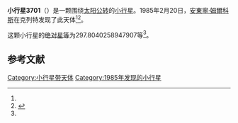 {{Infobox planet
| bgcolour = #FFFFC0
| name = 3701 Purkyne
| symbol = 
| image = 
| caption = 
| discovery = yes
| discovery_ref = 
| discoverer = [[安東寧·姆爾科斯|安東寧·姆爾科斯]]
| discovery_site = [[克列特|克列特]] 
| discovered = 1985年2月20日
| designations = yes
| mp_name = 
| named_after = 
| alt_names = 1985 DW/ 1952 BL / 1969 VU
| mp_category = [[主带小行星|主带小行星]]
| orbit_ref = <ref name="a">[http://ssd.jpl.nasa.gov/sbdb.cgi?sstr=3701 3701 Purkyne] {{Wayback|url=http://ssd.jpl.nasa.gov/sbdb.cgi?sstr=3701 |date=20200918142754 }}，小行星數據庫瀏覽器（JPL Small-Body Database Browser）－[[美国国家航空航天局|美国国家航空航天局]]喷气推进实验室</ref>
| epoch = 2456400.5 (2013年4月18日更新)
| aphelion = {{convert|3.058571614216576|AU|km|3|abbr=on|lk=out}}
| perihelion = {{convert|2.535946679417509|AU|km|3|abbr=on}}
| semimajor = {{convert|2.797259146817042|AU|km|3|abbr=on}}
| eccentricity = 0.093417325
| period = 1708.824574 [[日|日]]<br />4.68[[儒略年|儒略年]]
| avg_speed = 
| inclination = 4.91574354126621
| asc_node = 115.6267821956177
| mean_anomaly = 
| arg_peri = 297.8040258947907
| satellites = 
| physical_characteristics = yes
| dimensions = 
| mass = 
| density = 
| surface_grav = 
| escape_velocity = 
| sidereal_day = 
| axial_tilt = 
| pole_ecliptic_lat = 
| pole_ecliptic_lon = 
| albedo = 
| temperatures= 
| temp_name1 = 
| mean_temp_1 = 
| max_temp_1 = 
| temp_name2 = 
| max_temp_2 = 
| spectral_type = 
| abs_magnitude = 297.8040258947907
}}

'''小行星3701'''（{{lang-en|3701 Purkyne}}）是一颗围绕[[太阳|太阳]][[公转|公转]]的[[小行星|小行星]]。1985年2月20日，[[安東寧·姆爾科斯|安東寧·姆爾科斯]]在克列特发现了此天体<ref name="a" /><ref>{{cite news|title=小行星列表|url=http://cfa-www.harvard.edu/iau/lists/NumberedMPs.txt|accessdate=2013-07-08|newspaper=哈佛大学|archive-date=2008-05-17|archive-url=https://web.archive.org/web/20080517010638/http://cfa-www.harvard.edu/iau/lists/NumberedMPs.txt|dead-url=no}}</ref>。

这颗小行星的[[绝对星等|绝对星等]]为297.8040258947907等<ref name="a" />。

==参考文献==
{{reflist}}
{{Minor Planet Number|[[小行星3700|小行星3700]]|[[小行星3702|小行星3702]]}}

{{小天体}}

[[Category:小行星带天体|Category:小行星带天体]]
[[Category:1985年发现的小行星|Category:1985年发现的小行星]]

{{asteroid-stub}}
